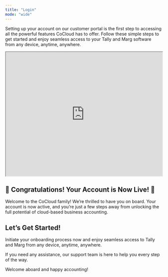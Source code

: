 ```yaml
---
title: "Login"
mode: "wide"
---
```


Setting up your account on our customer portal is the first step to accessing all the powerful features CoCloud has to offer. Follow these simple steps to get started and enjoy seamless access to your Tally and Marg software from any device, anytime, anywhere.

<iframe width="100%" height="400px" src="https://app.sharefable.com/embed/demo/setup-account-tb8fg7rtgrwix454" allowfullscreen></iframe>

## 🎉 Congratulations! Your Account is Now Live! 🎉
Welcome to the CoCloud family! We’re thrilled to have you on board. Your account is now active, and you’re just a few steps away from unlocking the full potential of cloud-based business accounting.

## Let’s Get Started!
Initiate your onboarding process now and enjoy seamless access to Tally and Marg from any device, anytime, anywhere.

If you need any assistance, our support team is here to help you every step of the way.

Welcome aboard and happy accounting!

